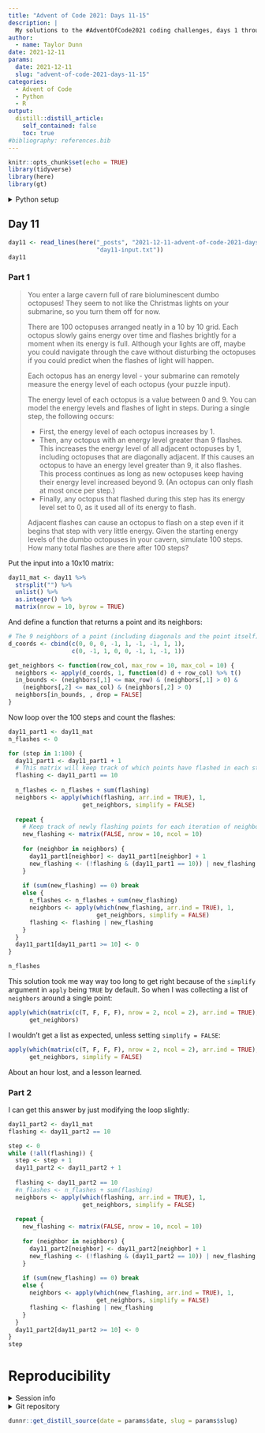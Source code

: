 ```yaml
---
title: "Advent of Code 2021: Days 11-15"
description: |
  My solutions to the #AdventOfCode2021 coding challenges, days 1 through 5.
author:
  - name: Taylor Dunn
date: 2021-12-11
params:
  date: 2021-12-11
  slug: "advent-of-code-2021-days-11-15"
categories:
  - Advent of Code
  - Python
  - R
output:
  distill::distill_article:
    self_contained: false
    toc: true
#bibliography: references.bib
---
```


```r
knitr::opts_chunk$set(echo = TRUE)
library(tidyverse)
library(here)
library(gt)
```

<details><summary>Python setup</summary>

```r
Sys.setenv(
  RETICULATE_PYTHON = here("..", "python", ".venv", "Scripts", "python.exe")
)
library(reticulate)
```

```python
import numpy as np
import pandas as pd
```

</details>

## Day 11

```r
day11 <- read_lines(here("_posts", "2021-12-11-advent-of-code-2021-days-11-15",
                         "day11-input.txt"))
day11
```

### Part 1

>You enter a large cavern full of rare bioluminescent dumbo octopuses! They seem to not like the Christmas lights on your submarine, so you turn them off for now.
>
There are 100 octopuses arranged neatly in a 10 by 10 grid. Each octopus slowly gains energy over time and flashes brightly for a moment when its energy is full. Although your lights are off, maybe you could navigate through the cave without disturbing the octopuses if you could predict when the flashes of light will happen.
>
Each octopus has an energy level - your submarine can remotely measure the energy level of each octopus (your puzzle input).
>
The energy level of each octopus is a value between 0 and 9. You can model the energy levels and flashes of light in steps. During a single step, the following occurs:
>
* First, the energy level of each octopus increases by 1.
* Then, any octopus with an energy level greater than 9 flashes. This increases the energy level of all adjacent octopuses by 1, including octopuses that are diagonally adjacent. If this causes an octopus to have an energy level greater than 9, it also flashes. This process continues as long as new octopuses keep having their energy level increased beyond 9. (An octopus can only flash at most once per step.)
* Finally, any octopus that flashed during this step has its energy level set to 0, as it used all of its energy to flash.
>
Adjacent flashes can cause an octopus to flash on a step even if it begins that step with very little energy.
Given the starting energy levels of the dumbo octopuses in your cavern, simulate 100 steps. How many total flashes are there after 100 steps?

Put the input into a 10x10 matrix:

```r
day11_mat <- day11 %>%
  strsplit("") %>%
  unlist() %>%
  as.integer() %>%
  matrix(nrow = 10, byrow = TRUE)
```

And define a function that returns a point and its neighbors:

```r
# The 9 neighbors of a point (including diagonals and the point itself)
d_coords <- cbind(c(0, 0, 0, -1, 1, -1, -1, 1, 1),
                  c(0, -1, 1, 0, 0, -1, 1, -1, 1))

get_neighbors <- function(row_col, max_row = 10, max_col = 10) {
  neighbors <- apply(d_coords, 1, function(d) d + row_col) %>% t()
  in_bounds <- (neighbors[,1] <= max_row) & (neighbors[,1] > 0) &
    (neighbors[,2] <= max_col) & (neighbors[,2] > 0)
  neighbors[in_bounds, , drop = FALSE]
}
```

Now loop over the 100 steps and count the flashes:

```r
day11_part1 <- day11_mat
n_flashes <- 0

for (step in 1:100) {
  day11_part1 <- day11_part1 + 1
  # This matrix will keep track of which points have flashed in each step
  flashing <- day11_part1 == 10
  
  n_flashes <- n_flashes + sum(flashing)
  neighbors <- apply(which(flashing, arr.ind = TRUE), 1,
                     get_neighbors, simplify = FALSE)
  
  repeat {
    # Keep track of newly flashing points for each iteration of neighbors
    new_flashing <- matrix(FALSE, nrow = 10, ncol = 10)
     
    for (neighbor in neighbors) {
      day11_part1[neighbor] <- day11_part1[neighbor] + 1
      new_flashing <- (!flashing & (day11_part1 == 10)) | new_flashing
    }
    
    if (sum(new_flashing) == 0) break
    else {
      n_flashes <- n_flashes + sum(new_flashing)
      neighbors <- apply(which(new_flashing, arr.ind = TRUE), 1,
                         get_neighbors, simplify = FALSE)
      flashing <- flashing | new_flashing
    }
  }
  day11_part1[day11_part1 >= 10] <- 0
}

n_flashes
```

This solution took me way way too long to get right because of the `simplify` argument in `apply` being `TRUE` by default.
So when I was collecting a list of `neighbors` around a single point:

```r
apply(which(matrix(c(T, F, F, F), nrow = 2, ncol = 2), arr.ind = TRUE), 1,
      get_neighbors)
```

I wouldn't get a list as expected, unless setting `simplify = FALSE`:

```r
apply(which(matrix(c(T, F, F, F), nrow = 2, ncol = 2), arr.ind = TRUE), 1,
      get_neighbors, simplify = FALSE)
```
About an hour lost, and a lesson learned.

### Part 2

I can get this answer by just modifying the loop slightly:

```r
day11_part2 <- day11_mat
flashing <- day11_part2 == 10

step <- 0
while (!all(flashing)) {
  step <- step + 1
  day11_part2 <- day11_part2 + 1
  
  flashing <- day11_part2 == 10
  #n_flashes <- n_flashes + sum(flashing)
  neighbors <- apply(which(flashing, arr.ind = TRUE), 1,
                     get_neighbors, simplify = FALSE)
  
  repeat {
    new_flashing <- matrix(FALSE, nrow = 10, ncol = 10)
     
    for (neighbor in neighbors) {
      day11_part2[neighbor] <- day11_part2[neighbor] + 1
      new_flashing <- (!flashing & (day11_part2 == 10)) | new_flashing
    }
    
    if (sum(new_flashing) == 0) break
    else {
      neighbors <- apply(which(new_flashing, arr.ind = TRUE), 1,
                         get_neighbors, simplify = FALSE)
      flashing <- flashing | new_flashing
    }
  }
  day11_part2[day11_part2 >= 10] <- 0
}
step
```

# Reproducibility {.appendix}

<details><summary>Session info</summary>

```r
devtools::session_info()$platform
devtools::session_info()$packages %>%
  rmarkdown::paged_table()
```

</details>

<details><summary>Git repository</summary>

```r
git2r::repository()
```

</details>

```r
dunnr::get_distill_source(date = params$date, slug = params$slug)
```

